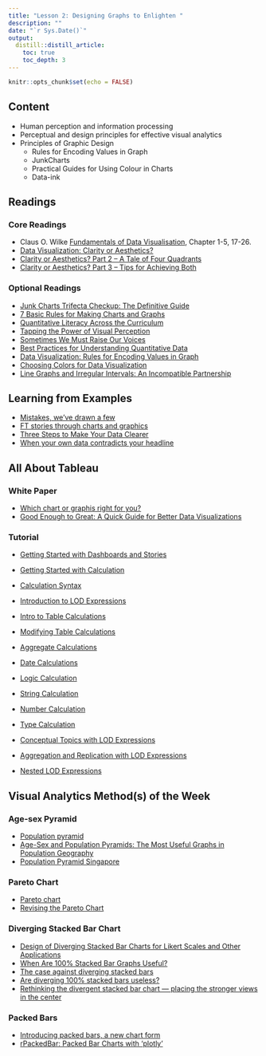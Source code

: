 ```yaml
---
title: "Lesson 2: Designing Graphs to Enlighten "
description: ""
date: "`r Sys.Date()`"
output:
  distill::distill_article:
    toc: true
    toc_depth: 3
---
```


```r
knitr::opts_chunk$set(echo = FALSE)
```

## Content

- Human perception and information processing
- Perceptual and design principles for effective visual analytics
- Principles of Graphic Design
    - Rules for Encoding Values in Graph
    - JunkCharts
    - Practical Guides for Using Colour in Charts
    - Data-ink

## Readings
### Core Readings

- Claus O. Wilke [Fundamentals of Data Visualisation](https://clauswilke.com/dataviz/), Chapter 1-5, 17-26.
- [Data Visualization: Clarity or Aesthetics?](http://dataremixed.com/2012/05/data-visualization-clarity-or-aesthetics/)
- [Clarity or Aesthetics? Part 2 – A Tale of Four Quadrants](http://dataremixed.com/2012/05/clarity-or-aesthetics-part-2-a-tale-of-four-quadrants/) 
- [Clarity or Aesthetics? Part 3 – Tips for Achieving Both](http://dataremixed.com/2012/06/clarity-or-aesthetics-part-3-tips-for-achieving-both/)

### Optional Readings

- [Junk Charts Trifecta Checkup: The Definitive Guide](http://junkcharts.typepad.com/junk_charts/junk-charts-trifecta-checkup-the-definitive-guide.html)
- [7 Basic Rules for Making Charts and Graphs](http://flowingdata.com/2010/07/22/7-basic-rules-for-making-charts-and-graphs/)
- [Quantitative Literacy Across the Curriculum](http://www.perceptualedge.com/articles/visual_business_intelligence/quantitative_literacy_across_curriculum.pdf)
- [Tapping the Power of Visual Perception](http://www.perceptualedge.com/articles/ie/visual_perception.pdf) 
- [Sometimes We Must Raise Our Voices](http://www.perceptualedge.com/articles/visual_business_intelligence/sometimes_we_must_raise_our_voices.pdf)
- [Best Practices for Understanding Quantitative Data](http://www.perceptualedge.com/articles/b-eye/quantitative_data.pdf)
- [Data Visualization: Rules for Encoding Values in Graph](http://www.perceptualedge.com/articles/b-eye/encoding_values_in_graph.pdf)
- [Choosing Colors for Data Visualization](http://www.perceptualedge.com/articles/b-eye/choosing_colors.pdf)
- [Line Graphs and Irregular Intervals: An Incompatible Partnership](http://www.perceptualedge.com/articles/visual_business_intelligence/line_graphs_and_irregular_intervals.pdf)
 
## Learning from Examples

- [Mistakes, we’ve drawn a few](https://medium.economist.com/mistakes-weve-drawn-a-few-8cdd8a42d368)
- [FT stories through charts and graphics](https://www.ft.com/graphics)
- [Three Steps to Make Your Data Clearer](https://www.tableau.com/sites/default/files/whitepapers/three_steps_to_make_your_data_clearer_the_gi_tableau_guide.pdf)
- [When your own data contradicts your headline](http://www.thefunctionalart.com/2019/03/when-your-own-data-contradicts-your.html)

## All About Tableau
### White Paper

- [Which chart or graphis right for you?](https://www.tableau.com/sites/default/files/whitepapers/which_chart_or_graph_v2.pdf)
- [Good Enough to Great: A Quick Guide for Better Data Visualizations](https://www.tableau.com/sites/default/files/whitepapers/goodenoughtogreat.pdf)

### Tutorial

* [Getting Started with Dashboards and Stories](https://www.tableau.com/learn/tutorials/on-demand/getting-started-dashboards-and-stories)

- [Getting Started with Calculation](https://www.tableau.com/learn/tutorials/on-demand/getting-started-calculations)

- [Calculation Syntax](https://www.tableau.com/learn/tutorials/on-demand/calculation-syntax)

- [Introduction to LOD Expressions](https://www.tableau.com/learn/tutorials/on-demand/introduction-lod-expressions)

- [Intro to Table Calculations](https://www.tableau.com/learn/tutorials/on-demand/intro-table-calculations)

- [Modifying Table Calculations](https://www.tableau.com/learn/tutorials/on-demand/modifying-table-calculations)

- [Aggregate Calculations](https://www.tableau.com/learn/tutorials/on-demand/aggregate-calculations)

- [Date Calculations](https://www.tableau.com/learn/tutorials/on-demand/date-calculations)

- [Logic Calculation](https://www.tableau.com/learn/tutorials/on-demand/logic-calculations)

- [String Calculation](https://www.tableau.com/learn/tutorials/on-demand/string-calculations)

- [Number Calculation](https://www.tableau.com/learn/tutorials/on-demand/number-calculations)

- [Type Calculation](https://www.tableau.com/learn/tutorials/on-demand/type-calculations)

- [Conceptual Topics with LOD Expressions](https://www.tableau.com/learn/tutorials/on-demand/conceptual-topics-lod-expressions)

- [Aggregation and Replication with LOD Expressions](https://www.tableau.com/learn/tutorials/on-demand/aggregation-and-replication-lod-expressions)

- [Nested LOD Expressions](https://www.tableau.com/learn/tutorials/on-demand/nested-lod-expressions)


## Visual Analytics Method(s) of the Week
### Age-sex Pyramid

- [Population pyramid](https://en.wikipedia.org/wiki/Population_pyramid)
- [Age-Sex and Population Pyramids: The Most Useful Graphs in Population Geography](https://www.thoughtco.com/age-sex-pyramids-and-population-pyramids-1435272)
- [Population Pyramid Singapore](https://www.populationpyramid.net/singapore/2017/)

### Pareto Chart
- [Pareto chart](https://en.wikipedia.org/wiki/Pareto_chart)
- [Revising the Pareto Chart](https://www-tandfonline-com.libproxy.smu.edu.sg/doi/abs/10.1198/000313006X152243)

### Diverging Stacked Bar Chart
- [Design of Diverging Stacked Bar Charts for Likert Scales and Other Applications](https://www.jstatsoft.org/article/view/v057i05)
- [When Are 100% Stacked Bar Graphs Useful?](https://www.perceptualedge.com/blog/?p=2239)
- [The case against diverging stacked bars](https://blog.datawrapper.de/divergingbars/)
- [Are diverging 100% stacked bars useless?](https://www.linkedin.com/pulse/diverging-100-stacked-bars-useless-daniel-zvinca/?published=t)
- [Rethinking the divergent stacked bar chart — placing the stronger views in the center](https://www.datarevelations.com/rethinkingdivergent.html)

### Packed Bars
- [Introducing packed bars, a new chart form](https://community.jmp.com/t5/JMP-Blog/Introducing-packed-bars-a-new-chart-form/ba-p/39972#)
- [rPackedBar: Packed Bar Charts with 'plotly'](https://cran.r-project.org/web/packages/rPackedBar/index.html)


